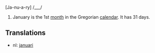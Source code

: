 [Ja-nu-a-ry] /___/

#January is the 1st [[month]] in the Gregorian [[calendar]]. It has 31 days.

==Translations==
*nl: [[januari]]
